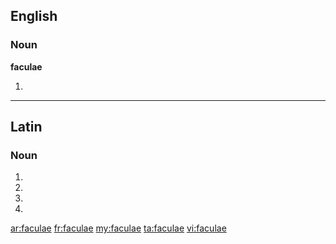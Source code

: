 ==English==

===Noun===
'''faculae'''

# {{plural of|facula}}

----

==Latin==

===Noun===
{{la-noun-form|faculae}}

# {{inflection of|facula|facula|nom|p|lang=la}}
# {{inflection of|facula|facula|gen|s|lang=la}}
# {{inflection of|facula|facula|dat|s|lang=la}}
# {{inflection of|facula|facula|voc|p|lang=la}}

[[ar:faculae]]
[[fr:faculae]]
[[my:faculae]]
[[ta:faculae]]
[[vi:faculae]]